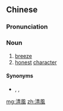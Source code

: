 {{also|清风}}
==Chinese==
{{zh-forms|s=清风}}

===Pronunciation===
{{zh-pron
|m=qīngfēng
|c=cing1 fung1
|h=pfs=chhîn-fûng
|mn=chheng-hong
|cat=n
}}

===Noun===
{{zh-noun}}

# [[breeze]]
# [[honest]] [[character]]

====Synonyms====
* {{sense|breeze}} {{zh-l|和風}}, {{zh-l|輕風}}, {{zh-l|微風}}

[[mg:清風]]
[[zh:清風]]